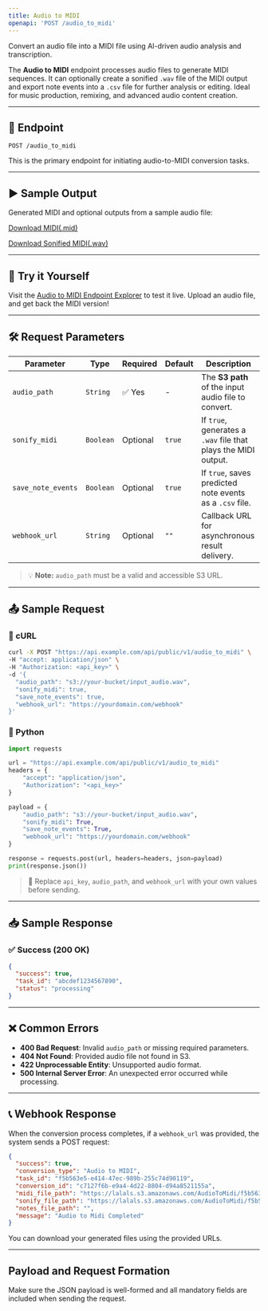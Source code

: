 ```yaml
---
title: Audio to MIDI
openapi: 'POST /audio_to_midi'
---
```


Convert an audio file into a MIDI file using AI-driven audio analysis and transcription.

The **Audio to MIDI** endpoint processes audio files to generate MIDI sequences. It can optionally create a sonified `.wav` file of the MIDI output and export note events into a `.csv` file for further analysis or editing.
Ideal for music production, remixing, and advanced audio content creation.

---

## 📡 Endpoint

```http
POST /audio_to_midi
```

This is the primary endpoint for initiating audio-to-MIDI conversion tasks.

---

## ▶️ Sample Output

Generated MIDI and optional outputs from a sample audio file:

<a href="https://lalals.s3.amazonaws.com/AudioToMidi/f5b563e5-e414-47ec-989b-255c74d90119.mid" target="_blank">Download MIDI(.mid)</a>

<a href="https://lalals.s3.amazonaws.com/AudioToMidi/f5b563e5-e414-47ec-989b-255c74d90119.wav" target="_blank">Download Sonified MIDI(.wav)</a>

---

## 🧪 Try it Yourself

Visit the [Audio to MIDI Endpoint Explorer](/api-documentation/endpoint/audio_to_midi) to test it live. Upload an audio file, and get back the MIDI version!

---

## 🛠️ Request Parameters

| Parameter         | Type      | Required | Default  | Description                                                                  |
|-------------------|-----------|----------|----------|------------------------------------------------------------------------------|
| `audio_path`      | `String`  | ✅ Yes   | -        | The **S3 path** of the input audio file to convert.                          |
| `sonify_midi`     | `Boolean` | Optional | `true`   | If `true`, generates a `.wav` file that plays the MIDI output.                |
| `save_note_events`| `Boolean` | Optional | `true`   | If `true`, saves predicted note events as a `.csv` file.                     |
| `webhook_url`     | `String`  | Optional | `""`     | Callback URL for asynchronous result delivery.                               |

> 💡 **Note:** `audio_path` must be a valid and accessible S3 URL.

---

## 📤 Sample Request

### 🐚 cURL

```bash
curl -X POST "https://api.example.com/api/public/v1/audio_to_midi" \
-H "accept: application/json" \
-H "Authorization: <api_key>" \
-d '{
  "audio_path": "s3://your-bucket/input_audio.wav",
  "sonify_midi": true,
  "save_note_events": true,
  "webhook_url": "https://yourdomain.com/webhook"
}'
```

### 🐍 Python

```python
import requests

url = "https://api.example.com/api/public/v1/audio_to_midi"
headers = {
    "accept": "application/json",
    "Authorization": "<api_key>"
}

payload = {
    "audio_path": "s3://your-bucket/input_audio.wav",
    "sonify_midi": True,
    "save_note_events": True,
    "webhook_url": "https://yourdomain.com/webhook"
}

response = requests.post(url, headers=headers, json=payload)
print(response.json())
```

> 🔐 Replace `api_key`, `audio_path`, and `webhook_url` with your own values before sending.

---

## 📥 Sample Response

### ✅ Success (200 OK)

```json
{
  "success": true,
  "task_id": "abcdef1234567890",
  "status": "processing"
}
```

---

## ❌ Common Errors

- **400 Bad Request**: Invalid `audio_path` or missing required parameters.
- **404 Not Found**: Provided audio file not found in S3.
- **422 Unprocessable Entity**: Unsupported audio format.
- **500 Internal Server Error**: An unexpected error occurred while processing.

---

## 📞 Webhook Response

When the conversion process completes, if a `webhook_url` was provided, the system sends a POST request:

```json
{
  "success": true, 
  "conversion_type": "Audio to MIDI", 
  "task_id": "f5b563e5-e414-47ec-989b-255c74d90119", 
  "conversion_id": "c7127f6b-e9a4-4d22-8804-d94a8521155a", 
  "midi_file_path": "https://lalals.s3.amazonaws.com/AudioToMidi/f5b563e5-e414-47ec-989b-255c74d90119.mid", 
  "sonify_file_path": "https://lalals.s3.amazonaws.com/AudioToMidi/f5b563e5-e414-47ec-989b-255c74d90119.wav", 
  "notes_file_path": "", 
  "message": "Audio to Midi Completed"
}
```

You can download your generated files using the provided URLs.

---

## Payload and Request Formation

Make sure the JSON payload is well-formed and all mandatory fields are included when sending the request.

